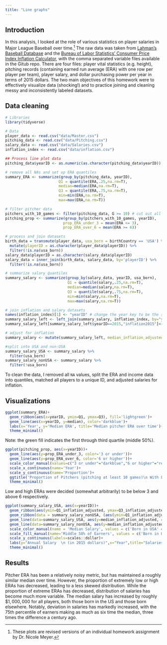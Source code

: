 ```yaml
---
title: "Line graphs"
---
```


## Introduction

In this analysis, I looked at the role of various statistics on player salaries in Major League Baseball over time.[^1] The raw data was taken from [Lahman’s Baseball Database](http://www.seanlahman.com/baseball-archive/statistics/) and the [Bureau of Labor Statistics’ Consumer Price Index Inflation Calculator](https://www.bls.gov/data/inflation_calculator.htm), with the  comma separated variable files available in the Gitub repo. There are four files: player vital statistics (e.g. height), pitching records (containing earned run average (ERA) with one row per player per team), player salary, and dollar purchasing power per year in terms of 2015 dollars. The two main objectives of this homework were to effectively visualize data (shocking!) and to practice joining and cleaning messy and inconsistently labeled datasets.

[^1]: These plots are revised versions of an individual homework assignment by Dr. Nicole Meyer.

## Data cleaning
```r
# Libraries
library(tidyverse)

# Data
player_data <- read.csv("data/Master.csv")
pitching_data <- read.csv("data/Pitching.csv")
salary_data <- read.csv("data/Salaries.csv")
inflation_index <- read.csv("data/inflation.csv")
```

```r
## Process line plot data
pitching_data$yearID <- as.numeric(as.character(pitching_data$yearID)) # make sure year is a continuous numeric

# remove all NAs and set up ERA quantiles
summary_ERA <- summarize(group_by(pitching_data, yearID), 
                        Q1 = quantile(ERA,.25,na.rm=T),
                        median=median(ERA,na.rm=T), 
                        Q3 = quantile(ERA,.75,na.rm=T), 
                        min=min(ERA,na.rm=T), 
                        max=max(ERA,na.rm=T))

# filter pitcher data
pitchers_with_10_games <- filter(pitching_data, G >= 10) # cut out all pitchers with fewer than 10 games
pitching_prop <- summarize(group_by(pitchers_with_10_games, yearID), 
                          prop_ERA_under_3 = mean(ERA <= 3),
                          prop_ERA_over_6 = mean(ERA >= 6))

# process and join datasets
birth_data = transmute(player_data, usa_born = birthCountry == 'USA') %>%
  mutate(playerID = as.character(player_data$playerID)) %>%
  filter(!is.na(usa_born))
salary_data$playerID = as.character(salary_data$playerID)
salary_data = inner_join(birth_data, salary_data, by='playerID') %>%
  filter(!is.na(usa_born))

# summarize salary quantiles
summary_salary <- summarize(group_by(salary_data, yearID, usa_born), 
                            Q1 = quantile(salary,.25,na.rm=T),
                            median=median(salary,na.rm=T), 
                            Q3 = quantile(salary,.75,na.rm=T), 
                            min=min(salary,na.rm=T), 
                            max=max(salary,na.rm=T))

# join inflation and salary datasets
names(inflation_index)[1] <- "yearID" # change the year key to be the same between datasets
summary_salary_left <- left_join(summary_salary, inflation_index, by="yearID") # join
summary_salary_left[summary_salary_left$yearID==2015,"inflation2015"]<-1 # change inflation in 2015 because inflation is relative to 2015

# adjust for inflation
summary_salary <- mutate(summary_salary_left, median_inflation_adjusted = median*inflation2015, Q1_inflation_adjusted = Q1*inflation2015, Q3_inflation_adjusted = Q3*inflation2015, min_inflation_adjusted = min*inflation2015,max_inflation_adjusted = max*inflation2015)

#split into USA and non-USA
summary_salary_USA <- summary_salary %>%
  filter(usa_born)
summary_salary_nonUSA <- summary_salary %>%
  filter(!usa_born)
```


To clean the data, I removed all `NA` values, split the ERA and income data into quantiles, matched all players to a unique ID, and adjusted salaries for inflation.

## Visualizations
```r
ggplot(summary_ERA)+
  geom_ribbon(aes(x=yearID, ymin=Q1, ymax=Q3), fill='lightgreen')+
  geom_line(aes(x=yearID, y=median), color='darkblue')+
  labs(x='Year', y='Median ERA', title='Median pitcher ERA over time')+
  theme_minimal()
```
  
Note: the green fill indicates the first through third quartile (middle $50$%).

```r
ggplot(pitching_prop, aes(x=yearID))+
  geom_line(aes(y=prop_ERA_under_3, color='3 or under'))+
  geom_line(aes(y=prop_ERA_over_6, color='6 or higher'))+
  scale_color_manual(values=c("3 or under"="darkblue","6 or higher"="red"), name = 'ERA')+
  scale_x_continuous(name='Year')+
  scale_y_continuous(name='Proportion')+
  ggtitle('Proportion of Pitchers (pitching at least 10 games)\n With Low and High ERAs by Year')+
  theme_minimal()
```
  
Low and high ERAs were decided (somewhat arbitrarily) to be below 3 and above 6 respectively.

```r
ggplot(summary_salary_USA, aes(x=yearID))+
  geom_ribbon(aes(ymin=Q1_inflation_adjusted, ymax=Q3_inflation_adjusted, fill = 'Born in USA'), alpha = 0.4)+
  geom_ribbon(data = summary_salary_nonUSA, (aes(ymin=Q1_inflation_adjusted, ymax=Q3_inflation_adjusted, fill = 'Born outside USA')), alpha = 0.4)+
  geom_line(data=summary_salary_USA, aes(y=median_inflation_adjusted, color = 'Born in USA'), size=1)+
  geom_line(data=summary_salary_nonUSA, aes(y=median_inflation_adjusted, color='Born outside USA'), size = 1)+
  scale_color_manual(name = 'Median Salary', values = c('Born in USA' = '#F8766D', 'Born outside USA' = '#00BFC4'))+
  scale_fill_manual(name='Middle 50% of Earners', values = c('Born in USA' = '#F8766D', 'Born outside USA' = '#00BFC4'))+
  scale_y_continuous(labels=scales::dollar)+
  labs(y="Annual Salary  \n (in 2015 dollars)",x="Year",title="Salaries of Middle 50% of Earners in Major League Baseball \n by citizenship status")+
  theme_minimal()
```

## Results

Pitcher ERA has been a relatively noisy metric, but has maintained a roughly similar median over time. However, the proportion of extremely low or high ERAs has decreased, leading to a less skewed distribution. While the proportion of extreme ERAs has decreased, distribution of salaries has become much more variable. The median salary has increased by roughly $\$1,000,000$ for all players, both those born in the US and those born elsewhere. Notably, deviation in salaries has markedly increased, with the $75$th percentile of earners making as much as six time the median, three times the difference a century ago.



